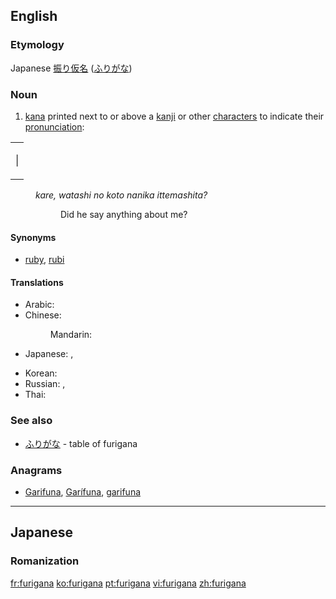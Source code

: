 ==English==

===Etymology===
Japanese [[振り仮名]] ([[ふりがな]])

===Noun===
{{wikipedia}}
{{en-noun|-}}

# [[kana]] printed next to or above a [[kanji]] or other [[character]]s to indicate their [[pronunciation]]:
{| cellpadding="0" cellspacing="24" 
| |{{furigana|[[彼]]、|[[かれ]]}}{{furigana|[[私]]の[[こと]]|[[わたし]]}}{{furigana|[[何か]]|[[なに]]}}{{furigana|言ってました？|[[いう|い]]}}
|}
:''kare, watashi no koto nanika ittemashita?''
::Did he say anything about me?

====Synonyms====
*[[ruby]], [[rubi]]

====Translations====
{{trans-top|furigana}}
* Arabic: {{t-|ar|فوريغانا|f|tr=furigaana, furighaana}}
* Chinese:
*: Mandarin: {{t|cmn|振假名|tr=zhènjiǎmíng|sc=Hani}}
* Japanese: {{t-|ja|振り仮名|tr=ふりがな, furigana}}, {{t+|ja|ルビ|tr=rubi|sc=Jpan}}
{{trans-mid}}
* Korean: {{t-|ko|후리가나|tr=hurigana|sc=Hang}}
* Russian: {{t-|ru|фуригана|f|tr=furigána}}, {{t-|ru|руби|m|tr=rúbi|sc=Cyrl}}
* Thai: {{t-|th|ฟุริงะนะ}}
{{trans-bottom}}

===See also===
*[[ふりがな]] - table of furigana

===Anagrams===
* [[Garifuna#English|Garifuna]], [[Garífuna#English|Garífuna]], [[garifuna#English|garifuna]]

----

==Japanese==

===Romanization===
{{ja-romaji|ふりがな}}

[[fr:furigana]]
[[ko:furigana]]
[[pt:furigana]]
[[vi:furigana]]
[[zh:furigana]]